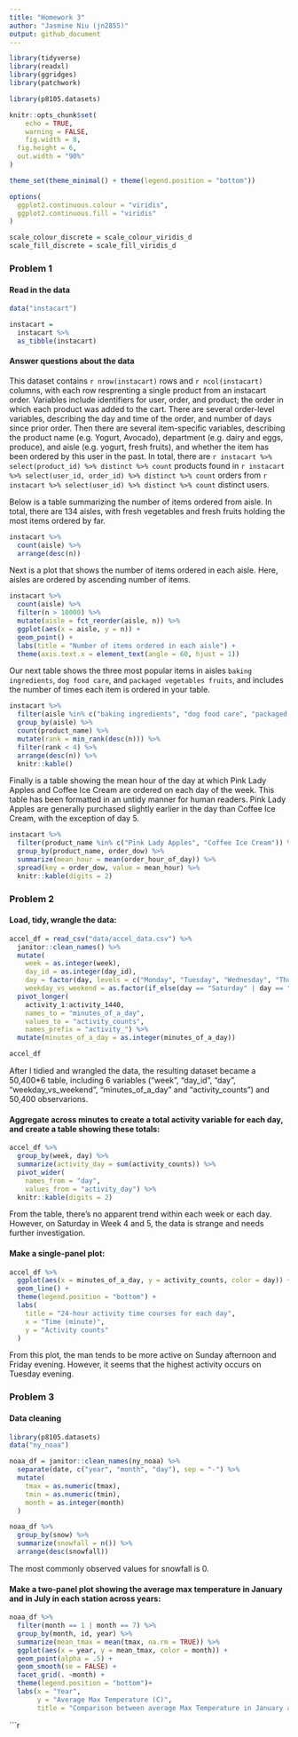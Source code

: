 ```yaml
---
title: "Homework 3"
author: "Jasmine Niu (jn2855)"
output: github_document
---
```


```r
library(tidyverse)
library(readxl)
library(ggridges)
library(patchwork)

library(p8105.datasets)

knitr::opts_chunk$set(
	echo = TRUE,
	warning = FALSE,
	fig.width = 8, 
  fig.height = 6,
  out.width = "90%"
)

theme_set(theme_minimal() + theme(legend.position = "bottom"))

options(
  ggplot2.continuous.colour = "viridis",
  ggplot2.continuous.fill = "viridis"
)

scale_colour_discrete = scale_colour_viridis_d
scale_fill_discrete = scale_fill_viridis_d
```


### Problem 1

#### Read in the data

```r
data("instacart")

instacart = 
  instacart %>% 
  as_tibble(instacart)
```

#### Answer questions about the data

This dataset contains `r nrow(instacart)` rows and `r ncol(instacart)` columns, with each row resprenting a single product from an instacart order. Variables include identifiers for user, order, and product; the order in which each product was added to the cart. There are several order-level variables, describing the day and time of the order, and number of days since prior order. Then there are several item-specific variables, describing the product name (e.g. Yogurt, Avocado), department (e.g. dairy and eggs, produce), and aisle (e.g. yogurt, fresh fruits), and whether the item has been ordered by this user in the past. In total, there are `r instacart %>% select(product_id) %>% distinct %>% count` products found in `r instacart %>% select(user_id, order_id) %>% distinct %>% count` orders from `r instacart %>% select(user_id) %>% distinct %>% count` distinct users.

Below is a table summarizing the number of items ordered from aisle. In total, there are 134 aisles, with fresh vegetables and fresh fruits holding the most items ordered by far.

```r
instacart %>% 
  count(aisle) %>% 
  arrange(desc(n))
```

Next is a plot that shows the number of items ordered in each aisle. Here, aisles are ordered by ascending number of items.

```r
instacart %>% 
  count(aisle) %>% 
  filter(n > 10000) %>% 
  mutate(aisle = fct_reorder(aisle, n)) %>% 
  ggplot(aes(x = aisle, y = n)) + 
  geom_point() + 
  labs(title = "Number of items ordered in each aisle") +
  theme(axis.text.x = element_text(angle = 60, hjust = 1))

```

Our next table shows the three most popular items in aisles `baking ingredients`, `dog food care`, and `packaged vegetables fruits`, and includes the number of times each item is ordered in your table.

```r
instacart %>% 
  filter(aisle %in% c("baking ingredients", "dog food care", "packaged vegetables fruits")) %>%
  group_by(aisle) %>% 
  count(product_name) %>% 
  mutate(rank = min_rank(desc(n))) %>% 
  filter(rank < 4) %>% 
  arrange(desc(n)) %>%
  knitr::kable()
```

Finally is a table showing the mean hour of the day at which Pink Lady Apples and Coffee Ice Cream are ordered on each day of the week. This table has been formatted in an untidy manner for human readers. Pink Lady Apples are generally purchased slightly earlier in the day than Coffee Ice Cream, with the exception of day 5.

```r
instacart %>%
  filter(product_name %in% c("Pink Lady Apples", "Coffee Ice Cream")) %>%
  group_by(product_name, order_dow) %>%
  summarize(mean_hour = mean(order_hour_of_day)) %>%
  spread(key = order_dow, value = mean_hour) %>%
  knitr::kable(digits = 2)
```


### Problem 2

#### Load, tidy, wrangle the data:

```r
accel_df = read_csv("data/accel_data.csv") %>% 
  janitor::clean_names() %>% 
  mutate(
    week = as.integer(week),
    day_id = as.integer(day_id),
    day = factor(day, levels = c("Monday", "Tuesday", "Wednesday", "Thursday", "Friday", "Saturday", "Sunday")),
    weekday_vs_weekend = as.factor(if_else(day == "Saturday" | day == "Sunday", "weekend", "weekday"))) %>% 
  pivot_longer(
    activity_1:activity_1440,
    names_to = "minutes_of_a_day",
    values_to = "activity_counts",
    names_prefix = "activity_") %>% 
  mutate(minutes_of_a_day = as.integer(minutes_of_a_day))

accel_df

```

After I tidied and wrangled the data, the resulting dataset became a 50,400*6 table, including 6 variables ("week", "day_id", "day", "weekday_vs_weekend", "minutes_of_a_day" and "activity_counts") and 50,400 observarions.

#### Aggregate across minutes to create a total activity variable for each day, and create a table showing these totals:

```r
accel_df %>% 
  group_by(week, day) %>% 
  summarize(activity_day = sum(activity_counts)) %>% 
  pivot_wider(
    names_from = "day",
    values_from = "activity_day") %>% 
  knitr::kable(digits = 2)
```

From the table, there's no apparent trend within each week or each day. However, on Saturday in Week 4 and 5, the data is strange and needs further investigation.

#### Make a single-panel plot:

```r
accel_df %>% 
  ggplot(aes(x = minutes_of_a_day, y = activity_counts, color = day)) +
  geom_line() +
  theme(legend.position = "bottom") +
  labs(
    title = "24-hour activity time courses for each day",
    x = "Time (minute)",
    y = "Activity counts"
  )
```

From this plot, the man tends to be more active on Sunday afternoon and Friday evening. However, it seems that the highest activity occurs on Tuesday evening.



### Problem 3

#### Data cleaning

```r
library(p8105.datasets)
data("ny_noaa")

noaa_df = janitor::clean_names(ny_noaa) %>% 
  separate(date, c("year", "month", "day"), sep = "-") %>% 
  mutate(
    tmax = as.numeric(tmax),
    tmin = as.numeric(tmin),
    month = as.integer(month)
  )
```



```r
noaa_df %>% 
  group_by(snow) %>% 
  summarize(snowfall = n()) %>% 
  arrange(desc(snowfall))
```
The most commonly observed values for snowfall is 0.

#### Make a two-panel plot showing the average max temperature in January and in July in each station across years:

```r
noaa_df %>%
  filter(month == 1 | month == 7) %>%
  group_by(month, id, year) %>% 
  summarize(mean_tmax = mean(tmax, na.rm = TRUE)) %>%
  ggplot(aes(x = year, y = mean_tmax, color = month)) +
  geom_point(alpha = .5) +
  geom_smooth(se = FALSE) +
  facet_grid(. ~month) +
  theme(legend.position = "bottom")+
  labs(x = "Year",
       y = "Average Max Temperature (C)",
       title = "Comparison between average Max Temperature in January and July")
```

```r



